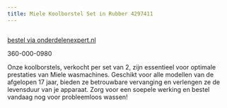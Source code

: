 ```yaml
---
title: Miele Koolborstel Set in Rubber 4297411
---
```



<Image src={imageProduct} width={imageProduct.width} alt="" />

[bestel via onderdelenexpert.nl](https://www.onderdelenexpert.nl/miele-koolborstel-set-in-rubber-wasmachine-origineel-kwaliteit-4297414)

360-000-0980

Onze koolborstels, verkocht per set van 2, zijn essentieel voor optimale prestaties van Miele wasmachines. Geschikt voor alle modellen van de afgelopen 17 jaar, bieden ze betrouwbare vervanging en verlengen ze de levensduur van je apparaat. Zorg voor een soepele werking en bestel vandaag nog voor probleemloos wassen!
